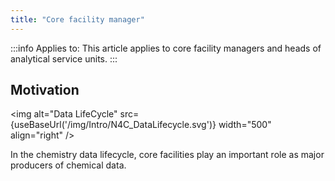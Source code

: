```yaml
---
title: "Core facility manager"
---
```



:::info Applies to:
This article applies to core facility managers and heads of analytical service units.
:::

## Motivation

<img alt="Data LifeCycle" src={useBaseUrl('/img/Intro/N4C_DataLifecycle.svg')} width="500" align="right" />

In the chemistry data lifecycle, core facilities play an important role as major producers of chemical data.
